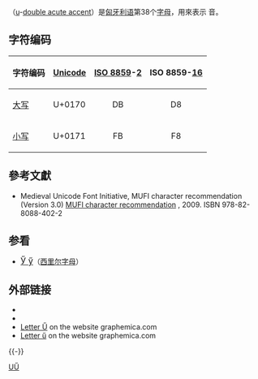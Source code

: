 {{Unreferenced|time=2017-12-29T14:43:09+00:00}}
{{Infobox alphabet|alphabet=拉丁|uuc=0170|ulc=0171}}
{{Unicode|'''Ű''', '''ű'''}}（[[u|u]]-[[双锐音符|double acute accent]]）是[[匈牙利语|匈牙利语]]第38个[[字母|字母]]，用來表示 {{IPA|/yː/}} 音。

== 字符编码 ==
{| class="wikitable"
!字符编码!![[Unicode|Unicode]]!![[ISO/IEC_8859|ISO 8859]]-[[ISO/IEC_8859-2|2]]||ISO 8859-[[ISO/IEC_8859-16|16]]
|-
|[[大寫字母|大写]] {{Unicode|Ű}}||U+0170||style="text-align:center;"|DB||style="text-align:center;"|D8
|-
|[[小寫字母|小写]] {{Unicode|ű}}||U+0171||style="text-align:center;"|FB||style="text-align:center;"|F8
|}

==參考文獻==
{{refbegin}}
* Medieval Unicode Font Initiative, MUFI character recommendation (Version 3.0) [http://folk.uib.no/hnooh/mufi/specs/MUFI-Alphabetic-3-0.pdf MUFI character recommendation] {{Wayback|url=http://folk.uib.no/hnooh/mufi/specs/MUFI-Alphabetic-3-0.pdf |date=20220122185217 }}, 2009. ISBN 978-82-8088-402-2 
{{refend}}

== 参看 ==
*<span lang="ru" style="font-size:120%;">[[Ӳ|Ӳ ӳ]]</span>（[[西里尔字母|西里尔字母]]）

== 外部链接 ==
*{{Wiktionary-inline|Ű}}
*{{Wiktionary-inline|ű}}
* [http://graphemica.com/Ű Letter Ű] {{Wayback|url=http://graphemica.com/%C5%B0 |date=20211025232635 }} on the website graphemica.com
* [http://graphemica.com/ű Letter ű] {{Wayback|url=http://graphemica.com/%C5%B1 |date=20211027145111 }} on the website graphemica.com
{{-}}
{{Alphabet hu|width=90%}}
{{Latin alphabet}}

[[Category:衍生拉丁字母|UŰ]]